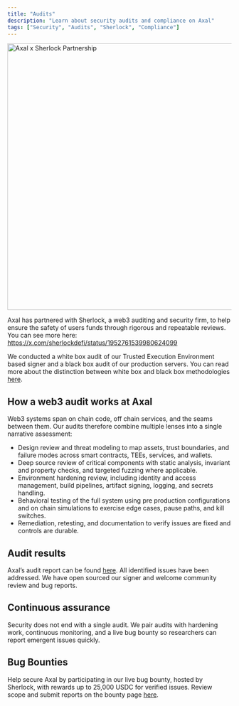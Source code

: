 ```yaml
---
title: "Audits"
description: "Learn about security audits and compliance on Axal"
tags: ["Security", "Audits", "Sherlock", "Compliance"]
---
```


<img src="/7702/GxmTidkWcAAwsgd.jpeg" alt="Axal x Sherlock Partnership" width="600" />

Axal has partnered with Sherlock, a web3 auditing and security firm, to help ensure the safety of users funds through rigorous and repeatable reviews. You can see more here: https://x.com/sherlockdefi/status/1952761539980624099

We conducted a white box audit of our Trusted Execution Environment based signer and a black box audit of our production servers. You can read more about the distinction between white box and black box methodologies [here](https://www.geeksforgeeks.org/software-testing/differences-between-black-box-testing-vs-white-box-testing/).

## How a web3 audit works at Axal

Web3 systems span on chain code, off chain services, and the seams between them. Our audits therefore combine multiple lenses into a single narrative assessment:

- Design review and threat modeling to map assets, trust boundaries, and failure modes across smart contracts, TEEs, services, and wallets.
- Deep source review of critical components with static analysis, invariant and property checks, and targeted fuzzing where applicable.
- Environment hardening review, including identity and access management, build pipelines, artifact signing, logging, and secrets handling.
- Behavioral testing of the full system using pre production configurations and on chain simulations to exercise edge cases, pause paths, and kill switches.
- Remediation, retesting, and documentation to verify issues are fixed and controls are durable.

## Audit results

Axal’s audit report can be found [here](/pdfs/Sherlock%20Audit%20-%20Axal.pdf). All identified issues have been addressed. We have open sourced our signer and welcome community review and bug reports.

## Continuous assurance

Security does not end with a single audit. We pair audits with hardening work, continuous monitoring, and a live bug bounty so researchers can report emergent issues quickly.

## Bug Bounties

Help secure Axal by participating in our live bug bounty, hosted by Sherlock, with rewards up to 25,000 USDC for verified issues. Review scope and submit reports on the bounty page [here](https://audits.sherlock.xyz/bug-bounties/105).

